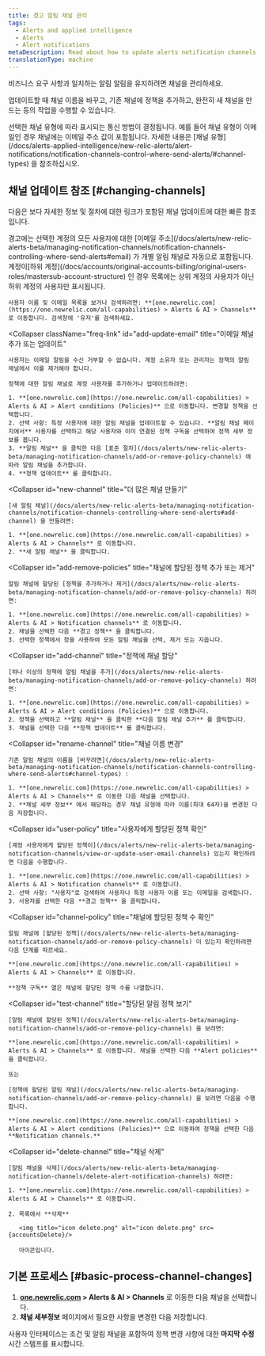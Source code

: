 ```yaml
---
title: 경고 알림 채널 관리
tags:
  - Alerts and applied intelligence
  - Alerts
  - Alert notifications
metaDescription: Read about how to update alerts notification channels.
translationType: machine
---
```



비즈니스 요구 사항과 일치하는 알림 알림을 유지하려면 채널을 관리하세요.

업데이트할 때 채널 이름을 바꾸고, 기존 채널에 정책을 추가하고, 완전히 새 채널을 만드는 등의 작업을 수행할 수 있습니다.

<Callout variant="tip">
  선택한 채널 유형에 따라 표시되는 통신 방법이 결정됩니다. 예를 들어 채널 유형이 이메일인 경우 채널에는 이메일 주소 값이 포함됩니다. 자세한 내용은 [채널 유형](/docs/alerts-applied-intelligence/new-relic-alerts/alert-notifications/notification-channels-control-where-send-alerts/#channel-types) 을 참조하십시오.
</Callout>

## 채널 업데이트 참조 [#changing-channels]

다음은 보다 자세한 정보 및 절차에 대한 링크가 포함된 채널 업데이트에 대한 빠른 참조입니다.

<CollapserGroup>
  <Collapser
    className="freq-link"
    id="view-email"
    title="이메일 채널 보기"
  >
    경고에는 선택한 계정의 모든 사용자에 대한 [이메일 주소](/docs/alerts/new-relic-alerts-beta/managing-notification-channels/notification-channels-controlling-where-send-alerts#email) 가 개별 알림 채널로 자동으로 포함됩니다. 계정이[하위 계정](/docs/accounts/original-accounts-billing/original-users-roles/mastersub-account-structure) 인 경우 목록에는 상위 계정의 사용자가 아닌 하위 계정의 사용자만 표시됩니다.

    사용자 이름 및 이메일 목록을 보거나 검색하려면: **[one.newrelic.com](https://one.newrelic.com/all-capabilities) > Alerts & AI > Channels** 로 이동합니다. 검색창에 '유저'를 검색하세요.
  </Collapser>

  <Collapser
    className="freq-link"
    id="add-update-email"
    title="이메일 채널 추가 또는 업데이트"
  >
    사용자는 이메일 알림을 수신 거부할 수 없습니다. 계정 소유자 또는 관리자는 정책의 알림 채널에서 이를 제거해야 합니다.

    정책에 대한 알림 채널로 계정 사용자를 추가하거나 업데이트하려면:

    1. **[one.newrelic.com](https://one.newrelic.com/all-capabilities) > Alerts & AI > Alert conditions (Policies)** 으로 이동합니다. 변경할 정책을 선택합니다.
    2. 선택 사항: 특정 사용자에 대한 알림 채널을 업데이트할 수 있습니다. **알림 채널 페이지에서** 사용자를 선택하고 해당 사용자와 이미 연결된 정책 구독을 선택하여 정책 세부 정보를 봅니다.
    3. **알림 채널** 을 클릭한 다음 [표준 절차](/docs/alerts/new-relic-alerts-beta/managing-notification-channels/add-or-remove-policy-channels) 에 따라 알림 채널을 추가합니다.
    4. **정책 업데이트** 를 클릭합니다.
  </Collapser>

  <Collapser
    id="new-channel"
    title="더 많은 채널 만들기"
  >
    [새 알림 채널](/docs/alerts/new-relic-alerts-beta/managing-notification-channels/notification-channels-controlling-where-send-alerts#add-channel) 을 만들려면:

    1. **[one.newrelic.com](https://one.newrelic.com/all-capabilities) > Alerts & AI > Channels** 로 이동합니다.
    2. **새 알림 채널** 을 클릭합니다.
  </Collapser>

  <Collapser
    id="add-remove-policies"
    title="채널에 할당된 정책 추가 또는 제거"
  >
    알림 채널에 할당된 [정책을 추가하거나 제거](/docs/alerts/new-relic-alerts-beta/managing-notification-channels/add-or-remove-policy-channels) 하려면:

    1. **[one.newrelic.com](https://one.newrelic.com/all-capabilities) > Alerts & AI > Notification channels** 로 이동합니다.
    2. 채널을 선택한 다음 **경고 정책** 을 클릭합니다.
    3. 선택한 정책에서 창을 사용하여 모든 알림 채널을 선택, 제거 또는 지웁니다.
  </Collapser>

  <Collapser
    id="add-channel"
    title="정책에 채널 할당"
  >
    [하나 이상의 정책에 알림 채널을 추가](/docs/alerts/new-relic-alerts-beta/managing-notification-channels/add-or-remove-policy-channels) 하려면:

    1. **[one.newrelic.com](https://one.newrelic.com/all-capabilities) > Alerts & AI > Alert conditions (Policies)** 으로 이동합니다.
    2. 정책을 선택하고 **알림 채널** 을 클릭한 **다음 알림 채널 추가** 를 클릭합니다.
    3. 채널을 선택한 다음 **정책 업데이트** 를 클릭합니다.
  </Collapser>

  <Collapser
    id="rename-channel"
    title="채널 이름 변경"
  >
    기존 알림 채널의 이름을 [바꾸려면](/docs/alerts/new-relic-alerts-beta/managing-notification-channels/notification-channels-controlling-where-send-alerts#channel-types) :

    1. **[one.newrelic.com](https://one.newrelic.com/all-capabilities) > Alerts & AI > Channels** 로 이동한 다음 채널을 선택합니다.
    2. **채널 세부 정보** 에서 해당하는 경우 채널 유형에 따라 이름(최대 64자)을 변경한 다음 저장합니다.
  </Collapser>

  <Collapser
    id="user-policy"
    title="사용자에게 할당된 정책 확인"
  >
    [계정 사용자에게 할당된 정책이](/docs/alerts/new-relic-alerts-beta/managing-notification-channels/view-or-update-user-email-channels) 있는지 확인하려면 다음을 수행합니다.

    1. **[one.newrelic.com](https://one.newrelic.com/all-capabilities) > Alerts & AI > Notification channels** 로 이동합니다.
    2. 선택 사항: "사용자"로 검색하여 사용자나 특정 사용자 이름 또는 이메일을 검색합니다.
    3. 사용자를 선택한 다음 **경고 정책** 을 클릭합니다.
  </Collapser>

  <Collapser
    id="channel-policy"
    title="채널에 할당된 정책 수 확인"
  >
    알림 채널에 [할당된 정책](/docs/alerts/new-relic-alerts-beta/managing-notification-channels/add-or-remove-policy-channels) 이 있는지 확인하려면 다음 단계를 따르세요.

    **[one.newrelic.com](https://one.newrelic.com/all-capabilities) > Alerts & AI > Channels** 로 이동합니다.

    **정책 구독** 열은 채널에 할당된 정책 수를 나열합니다.
  </Collapser>

  <Collapser
    id="test-channel"
    title="할당된 알림 정책 보기"
  >
    [알림 채널에 할당된 정책](/docs/alerts/new-relic-alerts-beta/managing-notification-channels/add-or-remove-policy-channels) 을 보려면:

    **[one.newrelic.com](https://one.newrelic.com/all-capabilities) > Alerts & AI > Channels** 로 이동합니다. 채널을 선택한 다음 **Alert policies** 을 클릭합니다.

    또는

    [정책에 할당된 알림 채널](/docs/alerts/new-relic-alerts-beta/managing-notification-channels/add-or-remove-policy-channels) 을 보려면 다음을 수행합니다.

    **[one.newrelic.com](https://one.newrelic.com/all-capabilities) > Alerts & AI > Alert conditions (Policies)** 으로 이동하여 정책을 선택한 다음 **Notification channels.**
  </Collapser>

  <Collapser
    id="delete-channel"
    title="채널 삭제"
  >
    [알림 채널을 삭제](/docs/alerts/new-relic-alerts-beta/managing-notification-channels/delete-alert-notification-channels) 하려면:

    1. **[one.newrelic.com](https://one.newrelic.com/all-capabilities) > Alerts & AI > Channels** 로 이동합니다.

    2. 목록에서 **삭제**

       <img title="icon delete.png" alt="icon delete.png" src={accountsDelete}/>

       아이콘입니다.
  </Collapser>
</CollapserGroup>

## 기본 프로세스 [#basic-process-channel-changes]

1. **[one.newrelic.com](https://one.newrelic.com/all-capabilities) > Alerts & AI > Channels** 로 이동한 다음 채널을 선택합니다.
2. **채널 세부정보** 페이지에서 필요한 사항을 변경한 다음 저장합니다.

사용자 인터페이스는 조건 및 알림 채널을 포함하여 정책 변경 사항에 대한 **마지막 수정** 시간 스탬프를 표시합니다.